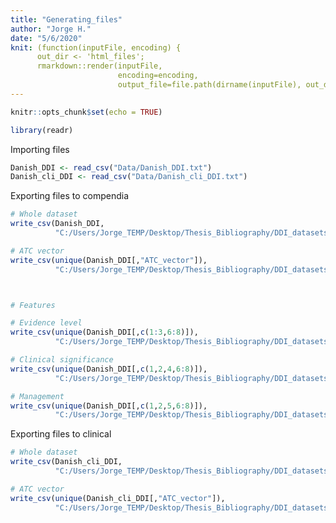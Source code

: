 ---
title: "Generating_files"
author: "Jorge H."
date: "5/6/2020"
knit: (function(inputFile, encoding) { 
      out_dir <- 'html_files';
      rmarkdown::render(inputFile,
                        encoding=encoding, 
                        output_file=file.path(dirname(inputFile), out_dir, '3_Danish_dataset (3).html')) })
---

```{r setup, include=FALSE}
knitr::opts_chunk$set(echo = TRUE)
```

```{r}
library(readr)
```


Importing files
```{r}
Danish_DDI <- read_csv("Data/Danish_DDI.txt")
Danish_cli_DDI <- read_csv("Data/Danish_cli_DDI.txt")
```


Exporting files to compendia
```{r}
# Whole dataset
write_csv(Danish_DDI,
          "C:/Users/Jorge_TEMP/Desktop/Thesis_Bibliography/DDI_datasets/Analysis/Datasets_and_vectors/DDI_compendia/DDI_compendia_data/Danish_DDI_compendia.txt")

# ATC vector
write_csv(unique(Danish_DDI[,"ATC_vector"]),
          "C:/Users/Jorge_TEMP/Desktop/Thesis_Bibliography/DDI_datasets/Analysis/Datasets_and_vectors/DDI_compendia/Vectors/ATC_Danish.txt", col_names = FALSE)



# Features

# Evidence level
write_csv(unique(Danish_DDI[,c(1:3,6:8)]),
          "C:/Users/Jorge_TEMP/Desktop/Thesis_Bibliography/DDI_datasets/Analysis/Features/Evidence_level/Danish_evidence_level_DDI.txt", col_names = FALSE)

# Clinical significance
write_csv(unique(Danish_DDI[,c(1,2,4,6:8)]),
          "C:/Users/Jorge_TEMP/Desktop/Thesis_Bibliography/DDI_datasets/Analysis/Features/Clinical_significance/Danish_clinical_significance_DDI.txt", col_names = FALSE)

# Management
write_csv(unique(Danish_DDI[,c(1,2,5,6:8)]),
          "C:/Users/Jorge_TEMP/Desktop/Thesis_Bibliography/DDI_datasets/Analysis/Features/Management/Danish_management_DDI.txt", col_names = FALSE)

```


Exporting files to clinical
```{r}
# Whole dataset
write_csv(Danish_cli_DDI,
          "C:/Users/Jorge_TEMP/Desktop/Thesis_Bibliography/DDI_datasets/Analysis/Datasets_and_vectors/DDI_clinical_data/DDI_dataset/Danish_DDI.txt")

# ATC vector
write_csv(unique(Danish_cli_DDI[,"ATC_vector"]),
          "C:/Users/Jorge_TEMP/Desktop/Thesis_Bibliography/DDI_datasets/Analysis/Datasets_and_vectors/DDI_clinical_data/DDI_atc_vector/Danish_vector.txt", col_names = FALSE)
```

